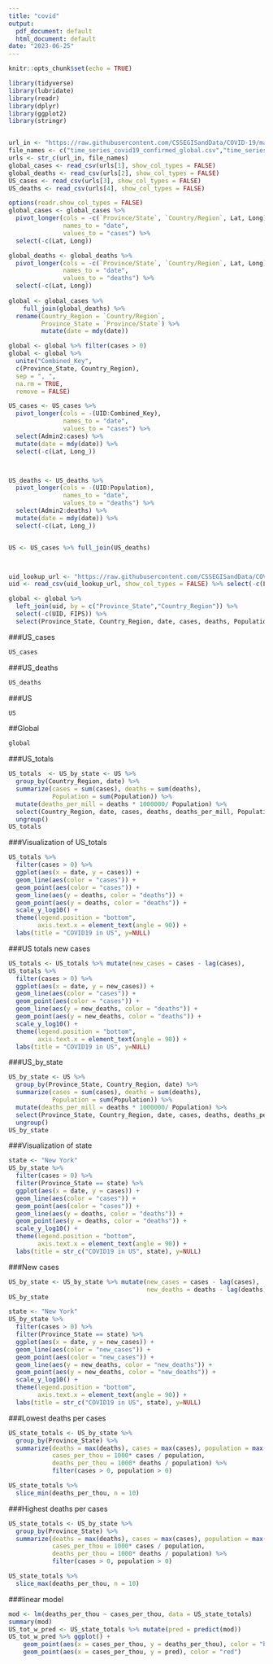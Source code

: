 ```yaml
---
title: "covid"
output:
  pdf_document: default
  html_document: default
date: "2023-06-25"
---
```


```r
knitr::opts_chunk$set(echo = TRUE)
```

```r
library(tidyverse)
library(lubridate)
library(readr)
library(dplyr)
library(ggplot2)
library(stringr)


url_in <- "https://raw.githubusercontent.com/CSSEGISandData/COVID-19/master/csse_covid_19_data/csse_covid_19_time_series/"
file_names <- c("time_series_covid19_confirmed_global.csv","time_series_covid19_deaths_global.csv","time_series_covid19_confirmed_US.csv", "time_series_covid19_deaths_US.csv")
urls <- str_c(url_in, file_names)
global_cases <- read_csv(urls[1], show_col_types = FALSE)
global_deaths <- read_csv(urls[2], show_col_types = FALSE)
US_cases <- read_csv(urls[3], show_col_types = FALSE)
US_deaths <- read_csv(urls[4], show_col_types = FALSE)
```


```r
options(readr.show_col_types = FALSE)
global_cases <- global_cases %>%
  pivot_longer(cols = -c(`Province/State`, `Country/Region`, Lat, Long),
               names_to = "date",
               values_to = "cases") %>%
  select(-c(Lat, Long))

global_deaths <- global_deaths %>%
  pivot_longer(cols = -c(`Province/State`, `Country/Region`, Lat, Long),
               names_to = "date",
               values_to = "deaths") %>%
  select(-c(Lat, Long))
  
global <- global_cases %>%
    full_join(global_deaths) %>%
  rename(Country_Region = `Country/Region`,
         Province_State = `Province/State`) %>%
         mutate(date = mdy(date))

global <- global %>% filter(cases > 0)
global <- global %>%
  unite("Combined_Key", 
  c(Province_State, Country_Region), 
  sep = ", ",
  na.rm = TRUE,
  remove = FALSE)

US_cases <- US_cases %>%
  pivot_longer(cols = -(UID:Combined_Key),
               names_to = "date",
               values_to = "cases") %>%
  select(Admin2:cases) %>%
  mutate(date = mdy(date)) %>%
  select(-c(Lat, Long_))



US_deaths <- US_deaths %>%
  pivot_longer(cols = -(UID:Population),
               names_to = "date",
               values_to = "deaths") %>%
  select(Admin2:deaths) %>%
  mutate(date = mdy(date)) %>%
  select(-c(Lat, Long_))


US <- US_cases %>% full_join(US_deaths)



uid_lookup_url <- "https://raw.githubusercontent.com/CSSEGISandData/COVID-19/master/csse_covid_19_data/UID_ISO_FIPS_LookUp_Table.csv"
uid <- read_csv(uid_lookup_url, show_col_types = FALSE) %>% select(-c(Lat, Long_, Combined_Key, code3, iso2, iso3, Admin2))

global <- global %>%
  left_join(uid, by = c("Province_State","Country_Region")) %>%
  select(-c(UID, FIPS)) %>%
  select(Province_State, Country_Region, date, cases, deaths, Population, Combined_Key)
```

###US_cases
```r
US_cases 
```


###US_deaths
```r
US_deaths
```

###US
```r
US
```

##Global
```r
global
```


###US_totals
```r
US_totals  <- US_by_state <- US %>%
  group_by(Country_Region, date) %>%
  summarize(cases = sum(cases), deaths = sum(deaths), 
            Population = sum(Population)) %>%
  mutate(deaths_per_mill = deaths * 1000000/ Population) %>%
  select(Country_Region, date, cases, deaths, deaths_per_mill, Population) %>%
  ungroup()
US_totals
```

###Visualization of US_totals

```r
US_totals %>% 
  filter(cases > 0) %>%
  ggplot(aes(x = date, y = cases)) +
  geom_line(aes(color = "cases")) +
  geom_point(aes(color = "cases")) +
  geom_line(aes(y = deaths, color = "deaths")) +
  geom_point(aes(y = deaths, color = "deaths")) +
  scale_y_log10() +
  theme(legend.position = "bottom",
        axis.text.x = element_text(angle = 90)) + 
  labs(title = "COVID19 in US", y=NULL)

```
###US totals new cases
```r
US_totals <- US_totals %>% mutate(new_cases = cases - lag(cases),                                       new_deaths = deaths - lag(deaths))
US_totals %>% 
  filter(cases > 0) %>%
  ggplot(aes(x = date, y = new_cases)) +
  geom_line(aes(color = "cases")) +
  geom_point(aes(color = "cases")) +
  geom_line(aes(y = new_deaths, color = "deaths")) +
  geom_point(aes(y = new_deaths, color = "deaths")) +
  scale_y_log10() +
  theme(legend.position = "bottom",
        axis.text.x = element_text(angle = 90)) + 
  labs(title = "COVID19 in US", y=NULL)

```

###US_by_state 
```r
US_by_state <- US %>%
  group_by(Province_State, Country_Region, date) %>%
  summarize(cases = sum(cases), deaths = sum(deaths), 
            Population = sum(Population)) %>%
  mutate(deaths_per_mill = deaths * 1000000/ Population) %>%
  select(Province_State, Country_Region, date, cases, deaths, deaths_per_mill, Population) %>%
  ungroup()
US_by_state
```

###Visualization of state

```r
state <- "New York"
US_by_state %>%
  filter(cases > 0) %>%
  filter(Province_State == state) %>%
  ggplot(aes(x = date, y = cases)) +
  geom_line(aes(color = "cases")) +
  geom_point(aes(color = "cases")) +
  geom_line(aes(y = deaths, color = "deaths")) +
  geom_point(aes(y = deaths, color = "deaths")) +
  scale_y_log10() +
  theme(legend.position = "bottom",
        axis.text.x = element_text(angle = 90)) + 
  labs(title = str_c("COVID19 in US", state), y=NULL)
```

###New cases

```r
US_by_state <- US_by_state %>% mutate(new_cases = cases - lag(cases), 
                                      new_deaths = deaths - lag(deaths))
US_by_state

```



```r
state <- "New York"
US_by_state %>% 
  filter(cases > 0) %>%
  filter(Province_State == state) %>%
  ggplot(aes(x = date, y = new_cases)) +
  geom_line(aes(color = "new_cases")) +
  geom_point(aes(color = "new_cases")) +
  geom_line(aes(y = new_deaths, color = "new_deaths")) +
  geom_point(aes(y = new_deaths, color = "new_deaths")) +
  scale_y_log10() +
  theme(legend.position = "bottom",
        axis.text.x = element_text(angle = 90)) + 
  labs(title = str_c("COVID19 in US", state), y=NULL)

```

###Lowest deaths per cases
```r
US_state_totals <- US_by_state %>%
  group_by(Province_State) %>%
  summarize(deaths = max(deaths), cases = max(cases), population = max(Population), 
            cases_per_thou = 1000* cases / population,
            deaths_per_thou = 1000* deaths / population) %>%
            filter(cases > 0, population > 0)

US_state_totals %>% 
  slice_min(deaths_per_thou, n = 10)
```

###Highest deaths per cases
```r
US_state_totals <- US_by_state %>%
  group_by(Province_State) %>%
  summarize(deaths = max(deaths), cases = max(cases), population = max(Population), 
            cases_per_thou = 1000* cases / population,
            deaths_per_thou = 1000* deaths / population) %>%
            filter(cases > 0, population > 0)

US_state_totals %>% 
  slice_max(deaths_per_thou, n = 10)
```

###linear model
```r
mod <- lm(deaths_per_thou ~ cases_per_thou, data = US_state_totals)
summary(mod)
US_tot_w_pred <- US_state_totals %>% mutate(pred = predict(mod))
US_tot_w_pred %>% ggplot() + 
    geom_point(aes(x = cases_per_thou, y = deaths_per_thou), color = "blue") +
    geom_point(aes(x = cases_per_thou, y = pred), color = "red")
```

